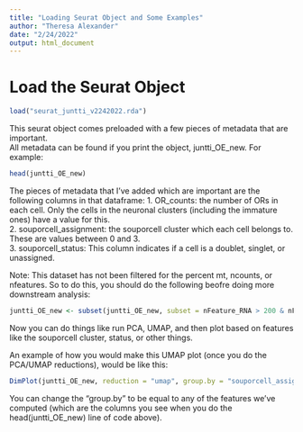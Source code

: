 ```yaml
---
title: "Loading Seurat Object and Some Examples"
author: "Theresa Alexander"
date: "2/24/2022"
output: html_document
---
```


# Load the Seurat Object

```r
load("seurat_juntti_v2242022.rda")
```

This seurat object comes preloaded with a few pieces of metadata that are important.
<br>
All metadata can be found if you print the object, juntti_OE_new. For example:

```r
head(juntti_OE_new)
```

The pieces of metadata that I've added which are important are the following columns in that dataframe:
1. OR_counts: the number of ORs in each cell. Only the cells in the neuronal clusters (including the immature ones) have a value for this. <br>
2. souporcell_assignment: the souporcell cluster which each cell belongs to. These are values between 0 and 3. <br>
3. souporcell_status: This column indicates if a cell is a doublet, singlet, or unassigned. 

Note: This dataset has not been filtered for the percent mt, ncounts, or nfeatures. So to do this, you should do the following beofre doing more downstream analysis:

```r
juntti_OE_new <- subset(juntti_OE_new, subset = nFeature_RNA > 200 & nFeature_RNA < 6000 & percent.mt < 5)
```


Now you can do things like run PCA, UMAP, and then plot based on features like the souporcell cluster, status, or other things.

An example of how you would make this UMAP plot (once you do the PCA/UMAP reductions), would be like this:

```r
DimPlot(juntti_OE_new, reduction = "umap", group.by = "souporcell_assignment")
```

You can change the "group.by" to be equal to any of the features we've computed (which are the columns you see when you do the head(juntti_OE_new) line of code above).

